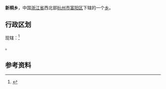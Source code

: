 {{中国乡级行政区
|景观照片文件名       = 
|景观照片描述         = 
}}
'''新桐乡'''，中国[[浙江省|浙江省]]西北部[[杭州市|杭州市]][[富阳区|富阳区]]下辖的一个[[乡|乡]]。	

==行政区划==
现辖：<ref>{{PRC admin/ref sgc|33/01/11/200/000}}</ref>

{{PRC admin/children|33/01/11/200/000}}。

==参考资料==
{{reflist}}

{{PRC admin/navcat|33/01/11/200/000}}